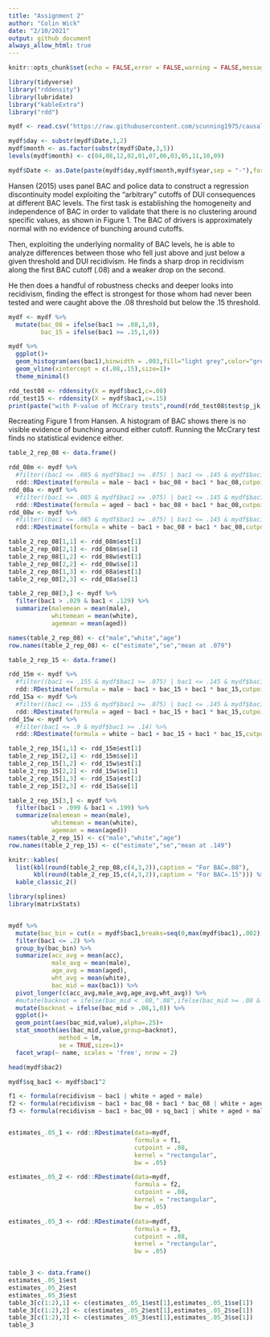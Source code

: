 ```yaml
---
title: "Assignment 2"
author: "Colin Wick"
date: "2/10/2021"
output: github_document
always_allow_html: true
---
```


```r
knitr::opts_chunk$set(echo = FALSE,error = FALSE,warning = FALSE,message = FALSE)
```

```r
library(tidyverse)
library("rddensity")
library(lubridate)
library("kableExtra")
library("rdd")
```

```r
mydf <- read.csv("https://raw.githubusercontent.com/scunning1975/causal-inference-class/master/Data/hansen_dwi.csv")

mydf$day <- substr(mydf$Date,1,2)
mydf$month <- as.factor(substr(mydf$Date,3,5))
levels(mydf$month) <- c(04,08,12,02,01,07,06,03,05,11,10,09)

mydf$Date <- as.Date(paste(mydf$day,mydf$month,mydf$year,sep = "-"),format = "%d-%m-%Y")
```

Hansen (2015) uses panel BAC and police data to construct a regression discontinuity model exploiting the "arbitrary" cutoffs of DUI consequences at different BAC levels. The first task is establishing the homogeneity and independence of BAC in order to validate that there is no clustering around specific values, as shown in Figure 1. The BAC of drivers is approximately normal with no evidence of bunching around cutoffs.

Then, exploiting the underlying normality of BAC levels, he is able to analyze differences between those who fell just above and just below a given threshold and DUI recidivism. He finds a sharp drop in recidivism along the first BAC cutoff (.08) and a weaker drop on the second.

He then does a handful of robustness checks and deeper looks into recidivism, finding the effect is strongest for those whom had never been tested and were caught above the .08 threshold but below the .15 threshold. 

```r
mydf <- mydf %>%
  mutate(bac_08 = ifelse(bac1 >= .08,1,0),
         bac_15 = ifelse(bac1 >= .15,1,0))

mydf %>%
  ggplot()+
  geom_histogram(aes(bac1),binwidth = .003,fill="light grey",color="grey")+
  geom_vline(xintercept = c(.08,.15),size=1)+
  theme_minimal()

rdd_test08 <- rddensity(X = mydf$bac1,c=.08)
rdd_test15 <- rddensity(X = mydf$bac1,c=.15)
print(paste("with P-value of McCrary tests",round(rdd_test08$test$p_jk,2),"and",round(rdd_test15$test$p_jk,2),"we fail to reject the null that there is no bunching around cutoffs"))
```

Recreating Figure 1 from Hansen. A histogram of BAC shows there is no visible evidence of bunching around either cutoff. Running the McCrary test finds no statistical evidence either.

```r
table_2_rep_08 <- data.frame()

rdd_08m <- mydf %>%
  #filter((bac1 <= .085 & mydf$bac1 >= .075) | bac1 <= .145 & mydf$bac1 >= .155) %>%
  rdd::RDestimate(formula = male ~ bac1 + bac_08 + bac1 * bac_08,cutpoint = .08,bw = .05,kernel = "rectangular")
rdd_08a <- mydf %>%
  #filter((bac1 <= .085 & mydf$bac1 >= .075) | bac1 <= .145 & mydf$bac1 >= .155) %>%
  rdd::RDestimate(formula = aged ~ bac1 + bac_08 + bac1 * bac_08,cutpoint = .08,bw = .05,kernel = "rectangular")
rdd_08w <- mydf %>%
  #filter((bac1 <= .085 & mydf$bac1 >= .075) | bac1 <= .145 & mydf$bac1 >= .155) %>%
  rdd::RDestimate(formula = white ~ bac1 + bac_08 + bac1 * bac_08,cutpoint = .08,bw = .05,kernel = "rectangular")

table_2_rep_08[1,1] <- rdd_08m$est[1]
table_2_rep_08[2,1] <- rdd_08m$se[1]
table_2_rep_08[1,2] <- rdd_08w$est[1]
table_2_rep_08[2,2] <- rdd_08w$se[1]
table_2_rep_08[1,3] <- rdd_08a$est[1]
table_2_rep_08[2,3] <- rdd_08a$se[1]

table_2_rep_08[3,] <- mydf %>%
  filter(bac1 > .029 & bac1 < .129) %>%
  summarize(malemean = mean(male),
            whitemean = mean(white),
            agemean = mean(aged))

names(table_2_rep_08) <- c("male","white","age")
row.names(table_2_rep_08) <- c("estimate","se","mean at .079")
```

```r
table_2_rep_15 <- data.frame()

rdd_15m <- mydf %>%
  #filter((bac1 <= .155 & mydf$bac1 >= .075) | bac1 <= .145 & mydf$bac1 >= .155) %>%
  rdd::RDestimate(formula = male ~ bac1 + bac_15 + bac1 * bac_15,cutpoint = .15,bw = .05,kernel = "rectangular")
rdd_15a <- mydf %>%
  #filter((bac1 <= .155 & mydf$bac1 >= .075) | bac1 <= .145 & mydf$bac1 >= .155) %>%
  rdd::RDestimate(formula = aged ~ bac1 + bac_15 + bac1 * bac_15,cutpoint = .15,bw = .05,kernel = "rectangular")
rdd_15w <- mydf %>%
  #filter(bac1 <= .9 & mydf$bac1 >= .14) %>%
  rdd::RDestimate(formula = white ~ bac1 + bac_15 + bac1 * bac_15,cutpoint = .15,bw = .05,kernel = "rectangular")

table_2_rep_15[1,1] <- rdd_15m$est[1]
table_2_rep_15[2,1] <- rdd_15m$se[1]
table_2_rep_15[1,2] <- rdd_15w$est[1]
table_2_rep_15[2,2] <- rdd_15w$se[1]
table_2_rep_15[1,3] <- rdd_15a$est[1]
table_2_rep_15[2,3] <- rdd_15a$se[1]

table_2_rep_15[3,] <- mydf %>%
  filter(bac1 > .099 & bac1 < .199) %>%
  summarize(malemean = mean(male),
            whitemean = mean(white),
            agemean = mean(aged))
names(table_2_rep_15) <- c("male","white","age")
row.names(table_2_rep_15) <- c("estimate","se","mean at .149")

knitr::kables(
  list(kbl(round(table_2_rep_08,c(4,3,2)),caption = "For BAC=.08"),
       kbl(round(table_2_rep_15,c(4,3,2)),caption = "For BAC=.15"))) %>%
  kable_classic_2()
```

```r
library(splines)
library(matrixStats)


mydf %>%
  mutate(bac_bin = cut(x = mydf$bac1,breaks=seq(0,max(mydf$bac1),.002),right = FALSE)) %>%
  filter(bac1 <= .2) %>%
  group_by(bac_bin) %>%
  summarize(acc_avg = mean(acc),
            male_avg = mean(male),
            age_avg = mean(aged),
            wht_avg = mean(white),
            bac_mid = max(bac1)) %>%
  pivot_longer(c(acc_avg,male_avg,age_avg,wht_avg)) %>%
  #mutate(backnot = ifelse(bac_mid < .08,".08",ifelse(bac_mid >= .08 & bac_mid < .15,".15","over"))) %>%
  mutate(backnot = ifelse(bac_mid > .08,1,0)) %>%
  ggplot()+
  geom_point(aes(bac_mid,value),alpha=.25)+
  stat_smooth(aes(bac_mid,value,group=backnot),
              method = lm,
              se = TRUE,size=1)+
  facet_wrap(~ name, scales = 'free', nrow = 2)
```

```r
head(mydf$bac2)

mydf$sq_bac1 <- mydf$bac1^2

f1 <- formula(recidivism ~ bac1 | white + aged + male)
f2 <- formula(recidivism ~ bac1 + bac_08 + bac1 * bac_08 | white + aged + male)
f3 <- formula(recidivism ~ bac1 + bac_08 + sq_bac1 | white + aged + male)


estimates_.05_1 <- rdd::RDestimate(data=mydf,
                                   formula = f1,
                                   cutpoint = .08,
                                   kernel = "rectangular",
                                   bw = .05)

estimates_.05_2 <- rdd::RDestimate(data=mydf,
                                   formula = f2,
                                   cutpoint = .08,
                                   kernel = "rectangular",
                                   bw = .05)

estimates_.05_3 <- rdd::RDestimate(data=mydf,
                                   formula = f3,
                                   cutpoint = .08,
                                   kernel = "rectangular",
                                   bw = .05)


table_3 <- data.frame()
estimates_.05_1$est
estimates_.05_2$est
estimates_.05_3$est
table_3[c(1:2),1] <- c(estimates_.05_1$est[1],estimates_.05_1$se[1])
table_3[c(1:2),2] <- c(estimates_.05_2$est[1],estimates_.05_2$se[1])
table_3[c(1:2),3] <- c(estimates_.05_3$est[1],estimates_.05_3$se[1])
table_3
```
